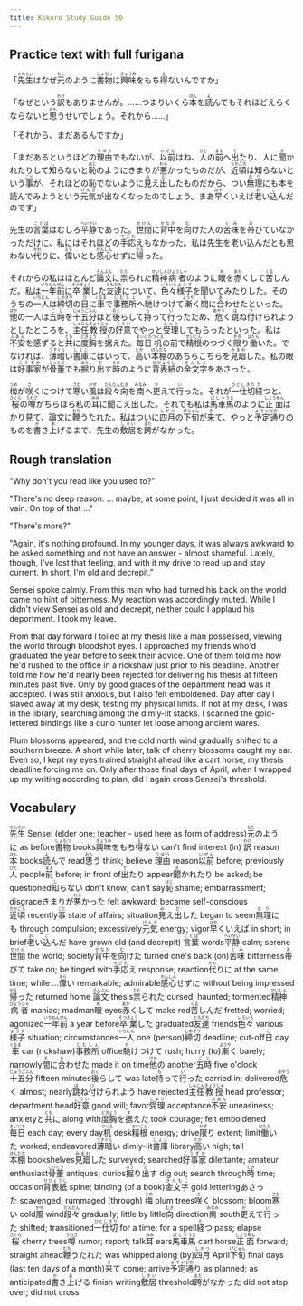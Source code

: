 ```yaml
---
title: Kokoro Study Guide 50
---
```


## Practice text with full furigana

<p>
「<ruby><rb>先生</rb><rt>せんせい</rt></ruby>はなぜ<ruby><rb>元</rb><rt>もと</rt></ruby>のように<ruby><rb>書物</rb><rt>しょもつ</rt></ruby>に<ruby><rb>興味</rb><rt>きょうみ</rt></ruby>をもち<ruby><rb>得</rb><rt>え</rt></ruby>ないんですか」
</p>

<p>
「なぜという<ruby><rb>訳</rb><rt>わけ</rt></ruby>もありませんが。……つまりいくら<ruby><rb>本</rb><rt>ほん</rt></ruby>を<ruby><rb>読</rb><rt>よ</rt></ruby>んでもそれほどえらくならないと<ruby><rb>思</rb><rt>おも</rt></ruby>うせいでしょう。それから……」
</p>

「それから、まだあるんですか」

<p>
「まだあるというほどの<ruby><rb>理由</rb><rt>りゆう</rt></ruby>でもないが、<ruby><rb>以前</rb><rt>いぜん</rt></ruby>はね、<ruby><rb>人</rb><rt>ひと</rt></ruby>の<ruby><rb>前</rb><rt>まえ</rt></ruby>へ<ruby><rb>出</rb><rt>で</rt></ruby>たり、人に<ruby><rb>聞</rb><rt>き</rt></ruby>かれたりして<ruby><rb>知</rb><rt>し</rt></ruby>らないと<ruby><rb>恥</rb><rt>はじ</rt></ruby>のようにきまりが<ruby><rb>悪</rb><rt>わる</rt></ruby>かったものだが、<ruby><rb>近頃</rb><rt>ちかごろ</rt></ruby>は知らないという<ruby><rb>事</rb><rt>こと</rt></ruby>が、それほどの恥でないように<ruby><rb>見</rb><rt>み</rt></ruby>え<ruby><rb>出</rb><rt>だ</rt></ruby>したものだから、つい<ruby><rb>無理</rb><rt>むり</rt></ruby>にも本を読んでみようという<ruby><rb>元気</rb><rt>げんき</rt></ruby>が出なくなったのでしょう。まあ<ruby><rb>早</rb><rt>はや</rt></ruby>くいえば<ruby><rb>老</rb><rt>お</rt></ruby>い<ruby><rb>込</rb><rt>こ</rt></ruby>んだのです」
</p>

<p>
先生の<ruby><rb>言葉</rb><rt>ことば</rt></ruby>はむしろ<ruby><rb>平静</rb><rt>へいせい</rt></ruby>であった。<ruby><rb>世間</rb><rt>せけん</rt></ruby>に<ruby><rb>背中</rb><rt>せなか</rt></ruby>を<ruby><rb>向</rb><rt>む</rt></ruby>けた人の<ruby><rb>苦味</rb><rt>くみ</rt></ruby>を<ruby><rb>帯</rb><rt>お</rt></ruby>びていなかっただけに、私にはそれほどの<ruby><rb>手応</rb><rt>てごた</rt></ruby>えもなかった。私は先生を老い込んだとも思わない<ruby><rb>代</rb><rt>かわ</rt></ruby>りに、<ruby><rb>偉</rb><rt>えら</rt></ruby>いとも<ruby><rb>感心</rb><rt>かんしん</rt></ruby>せずに<ruby><rb>帰</rb><rt>かえ</rt></ruby>った。
</p>

<p>
それからの私はほとんど<ruby><rb>論文</rb><rt>ろんぶん</rt></ruby>に<ruby><rb>祟</rb><rt>たた</rt></ruby>られた<ruby><rb>精神</rb><rt>せいしん</rt></ruby><ruby><rb>病者</rb><rt>びょうしゃ</rt></ruby>のように<ruby><rb>眼</rb><rt>め</rt></ruby>を<ruby><rb>赤</rb><rt>あか</rt></ruby>くして<ruby><rb>苦</rb><rt>くる</rt></ruby>しんだ。私は<ruby><rb>一年</rb><rt>いちねん</rt></ruby><ruby><rb>前</rb><rt>ぜん</rt></ruby>に<ruby><rb>卒業</rb><rt>そつぎょう</rt></ruby>した<ruby><rb>友達</rb><rt>ともだち</rt></ruby>について、<ruby><rb>色々</rb><rt>いろいろ</rt></ruby><ruby><rb>様子</rb><rt>ようす</rt></ruby>を聞いてみたりした。そのうちの<ruby><rb>一人</rb><rt>いちにん</rt></ruby>は<ruby><rb>締切</rb><rt>しめきり</rt></ruby>の<ruby><rb>日</rb><rt>ひ</rt></ruby>に<ruby><rb>車</rb><rt>くるま</rt></ruby>で<ruby><rb>事務所</rb><rt>じむしょ</rt></ruby>へ<ruby><rb>馳</rb><rt>か</rt></ruby>けつけて<ruby><rb>漸</rb><rt>ようや</rt></ruby>く<ruby><rb>間</rb><rt>ま</rt></ruby>に<ruby><rb>合</rb><rt>あ</rt></ruby>わせたといった。<ruby><rb>他</rb><rt>ほか</rt></ruby>の一人は<ruby><rb>五時</rb><rt>ごじ</rt></ruby>を<ruby><rb>十五分</rb><rt>じゅうごふん</rt></ruby>ほど<ruby><rb>後</rb><rt>おく</rt></ruby>らして<ruby><rb>持</rb><rt>も</rt></ruby>って<ruby><rb>行</rb><rt>い</rt></ruby>ったため、<ruby><rb>危</rb><rt>あやう</rt></ruby>く<ruby><rb>跳</rb><rt>は</rt></ruby>ね<ruby><rb>付</rb><rt>つ</rt></ruby>けられようとしたところを、<ruby><rb>主任</rb><rt>しゅにん</rt></ruby><ruby><rb>教授</rb><rt>きょうじゅ</rt></ruby>の<ruby><rb>好意</rb><rt>こうい</rt></ruby>でやっと<ruby><rb>受理</rb><rt>じゅり</rt></ruby>してもらったといった。私は<ruby><rb>不安</rb><rt>ふあん</rt></ruby>を感ずると<ruby><rb>共</rb><rt>とも</rt></ruby>に<ruby><rb>度胸</rb><rt>どきょう</rt></ruby>を<ruby><rb>据</rb><rt>す</rt></ruby>えた。<ruby><rb>毎日</rb><rt>まいにち</rt></ruby><ruby><rb>机</rb><rt>つくえ</rt></ruby>の前で<ruby><rb>精根</rb><rt>せいこん</rt></ruby>のつづく<ruby><rb>限</rb><rt>かぎ</rt></ruby>り<ruby><rb>働</rb><rt>はたら</rt></ruby>いた。でなければ、<ruby><rb>薄暗</rb><rt>うすぐら</rt></ruby>い<ruby><rb>書庫</rb><rt>しょこ</rt></ruby>にはいって、<ruby><rb>高</rb><rt>たか</rt></ruby>い<ruby><rb>本棚</rb><rt>ほんだな</rt></ruby>のあちらこちらを<ruby><rb>見廻</rb><rt>みまわ</rt></ruby>した。私の眼は<ruby><rb>好事家</rb><rt>こうずか</rt></ruby>が<ruby><rb>骨董</rb><rt>こっとう</rt></ruby>でも<ruby><rb>掘</rb><rt>ほう</rt></ruby>り<ruby><rb>出</rb><rt>だ</rt></ruby>す<ruby><rb>時</rb><rt>とき</rt></ruby>のように<ruby><rb>背表紙</rb><rt>せびょうし</rt></ruby>の<ruby><rb>金文字</rb><rt>きんもじ</rt></ruby>をあさった。
</p>

<p>
<ruby><rb>梅</rb><rt>うめ</rt></ruby>が<ruby><rb>咲</rb><rt>さ</rt></ruby>くにつけて<ruby><rb>寒</rb><rt>さむ</rt></ruby>い<ruby><rb>風</rb><rt>かぜ</rt></ruby>は<ruby><rb>段々</rb><rt>だんだん</rt></ruby><ruby><rb>向</rb><rt>むき</rt></ruby>を<ruby><rb>南</rb><rt>みなみ</rt></ruby>へ<ruby><rb>更</rb><rt>か</rt></ruby>えて<ruby><rb>行</rb><rt>い</rt></ruby>った。それが<ruby><rb>一仕切</rb><rt>ひとしきり</rt></ruby><ruby><rb>経</rb><rt>た</rt></ruby>つと、<ruby><rb>桜</rb><rt>さくら</rt></ruby>の<ruby><rb>噂</rb><rt>うわさ</rt></ruby>がちらほら私の<ruby><rb>耳</rb><rt>みみ</rt></ruby>に聞こえ出した。それでも私は<ruby><rb>馬車</rb><rt>ばしゃ</rt></ruby><ruby><rb>馬</rb><rt>うま</rt></ruby>のように<ruby><rb>正面</rb><rt>しょうめん</rt></ruby>ばかり見て、論文に<ruby><rb>鞭</rb><rt>むち</rt></ruby>うたれた。私はついに<ruby><rb>四月</rb><rt>しがつ</rt></ruby>の<ruby><rb>下旬</rb><rt>げじゅん</rt></ruby>が<ruby><rb>来</rb><rt>き</rt></ruby>て、やっと<ruby><rb>予定</rb><rt>よてい</rt></ruby><ruby><rb>通</rb><rt>どお</rt></ruby>りのものを<ruby><rb>書</rb><rt>か</rt></ruby>き<ruby><rb>上</rb><rt>あ</rt></ruby>げるまで、先生の<ruby><rb>敷居</rb><rt>しきい</rt></ruby>を<ruby><rb>跨</rb><rt>また</rt></ruby>がなかった。
</p>


## Rough translation

"Why don't you read like you used to?"

"There's no deep reason. ... maybe, at some point, I just decided it was all in vain. On top of that ..."

"There's more?"

"Again, it's nothing profound. In my younger days, it was always awkward to be asked something and not have an answer - almost shameful. Lately, though, I've lost that feeling, and with it my drive to read up and stay current. In short, I'm old and decrepit."

Sensei spoke calmly. From this man who had turned his back on the world came no hint of bitterness. My reaction was accordingly muted. While I didn't view Sensei as old and decrepit, neither could I applaud his deportment. I took my leave.

From that day forward I toiled at my thesis like a man possessed, viewing the world through bloodshot eyes. I approached my friends who'd graduated the year before to seek their advice. One of them told me how he'd rushed to the office in a rickshaw just prior to his deadline. Another told me how he'd nearly been rejected for delivering his thesis at fifteen minutes past five. Only by good graces of the department head was it accepted. I was still anxious, but I also felt emboldened. Day after day I slaved away at my desk, testing my physical limits. If not at my desk, I was in the library, searching among the dimly-lit stacks. I scanned the gold-lettered bindings like a curio hunter let loose among ancient wares.

Plum blossoms appeared, and the cold north wind gradually shifted to a southern breeze. A short while later, talk of cherry blossoms caught my ear. Even so, I kept my eyes trained straight ahead like a cart horse, my thesis deadline forcing me on. Only after those final days of April, when I wrapped up my writing according to plan, did I again cross Sensei's threshold.       


## Vocabulary

<p>
<span class="vocabstudy"><ruby><rb>先生</rb><rt>せんせい</rt></ruby>&nbsp;Sensei (elder one; teacher - used here as form of address)</span><span class="vocabstudy"><ruby><rb>元</rb><rt>もと</rt></ruby>のように&nbsp;as before</span><span class="vocabstudy"><ruby><rb>書物</rb><rt>しょもつ</rt></ruby>&nbsp;books</span><span class="vocabstudy"><ruby><rb>興味</rb><rt>きょうみ</rt></ruby>をもち<ruby><rb>得</rb><rt>え</rt></ruby>ない&nbsp;can't find interest (in)</span>
<span class="vocabstudy"><ruby><rb>訳</rb><rt>わけ</rt></ruby>&nbsp;reason</span><span class="vocabstudy"><ruby><rb>本</rb><rt>ほん</rt></ruby>&nbsp;books</span><span class="vocabstudy"><ruby><rb>読</rb><rt>よ</rt></ruby>んで&nbsp;read</span><span class="vocabstudy"><ruby><rb>思</rb><rt>おも</rt></ruby>う&nbsp;think; believe</span>
<span class="vocabstudy"><ruby><rb>理由</rb><rt>りゆう</rt></ruby>&nbsp;reason</span><span class="vocabstudy"><ruby><rb>以前</rb><rt>いぜん</rt></ruby>&nbsp;before; previously</span><span class="vocabstudy"><ruby><rb>人</rb><rt>ひと</rt></ruby>&nbsp;people</span><span class="vocabstudy"><ruby><rb>前</rb><rt>まえ</rt></ruby>&nbsp;before; in front of</span><span class="vocabstudy"><ruby><rb>出</rb><rt>で</rt></ruby>たり&nbsp;appear</span><span class="vocabstudy"><ruby><rb>聞</rb><rt>き</rt></ruby>かれたり&nbsp;be asked; be questioned</span><span class="vocabstudy"><ruby><rb>知</rb><rt>し</rt></ruby>らない&nbsp;don't know; can't say</span><span class="vocabstudy"><ruby><rb>恥</rb><rt>はじ</rt></ruby>&nbsp;shame; embarrassment; disgrace</span><span class="vocabstudy">きまりが<ruby><rb>悪</rb><rt>わる</rt></ruby>かった&nbsp;felt awkward; became self-conscious</span><span class="vocabstudy"><ruby><rb>近頃</rb><rt>ちかごろ</rt></ruby>&nbsp;recently</span><span class="vocabstudy"><ruby><rb>事</rb><rt>こと</rt></ruby>&nbsp;state of affairs; situation</span><span class="vocabstudy"><ruby><rb>見</rb><rt>み</rt></ruby>え<ruby><rb>出</rb><rt>だ</rt></ruby>した&nbsp;began to seem</span><span class="vocabstudy"><ruby><rb>無理</rb><rt>むり</rt></ruby>にも&nbsp;through compulsion; excessively</span><span class="vocabstudy"><ruby><rb>元気</rb><rt>げんき</rt></ruby>&nbsp;energy; vigor</span><span class="vocabstudy"><ruby><rb>早</rb><rt>はや</rt></ruby>くいえば&nbsp;in short; in brief</span><span class="vocabstudy"><ruby><rb>老</rb><rt>お</rt></ruby>い<ruby><rb>込</rb><rt>こ</rt></ruby>んだ&nbsp;have grown old (and decrepit)</span>
<span class="vocabstudy"><ruby><rb>言葉</rb><rt>ことば</rt></ruby>&nbsp;words</span><span class="vocabstudy"><ruby><rb>平静</rb><rt>へいせい</rt></ruby>&nbsp;calm; serene</span><span class="vocabstudy"><ruby><rb>世間</rb><rt>せけん</rt></ruby>&nbsp;the world; society</span><span class="vocabstudy"><ruby><rb>背中</rb><rt>せなか</rt></ruby>を<ruby><rb>向</rb><rt>む</rt></ruby>けた&nbsp;turned one's back (on)</span><span class="vocabstudy"><ruby><rb>苦味</rb><rt>くみ</rt></ruby>&nbsp;bitterness</span><span class="vocabstudy"><ruby><rb>帯</rb><rt>お</rt></ruby>びて&nbsp;take on; be tinged with</span><span class="vocabstudy"><ruby><rb>手応</rb><rt>てごた</rt></ruby>え&nbsp;response; reaction</span><span class="vocabstudy"><ruby><rb>代</rb><rt>かわ</rt></ruby>りに&nbsp;at the same time; while ...</span><span class="vocabstudy"><ruby><rb>偉</rb><rt>えら</rt></ruby>い&nbsp;remarkable; admirable</span><span class="vocabstudy"><ruby><rb>感心</rb><rt>かんしん</rt></ruby>せずに&nbsp;without being impressed</span><span class="vocabstudy"><ruby><rb>帰</rb><rt>かえ</rt></ruby>った&nbsp;returned home</span>
<span class="vocabstudy"><ruby><rb>論文</rb><rt>ろんぶん</rt></ruby>&nbsp;thesis</span><span class="vocabstudy"><ruby><rb>祟</rb><rt>たた</rt></ruby>られた&nbsp;cursed; haunted; tormented</span><span class="vocabstudy"><ruby><rb>精神</rb><rt>せいしん</rt></ruby><ruby><rb>病者</rb><rt>びょうしゃ</rt></ruby>&nbsp;maniac; madman</span><span class="vocabstudy"><ruby><rb>眼</rb><rt>め</rt></ruby>&nbsp;eyes</span><span class="vocabstudy"><ruby><rb>赤</rb><rt>あか</rt></ruby>くして&nbsp;make red</span><span class="vocabstudy"><ruby><rb>苦</rb><rt>くる</rt></ruby>しんだ&nbsp;fretted; worried; agonized</span><span class="vocabstudy"><ruby><rb>一年</rb><rt>いちねん</rt></ruby><ruby><rb>前</rb><rt>ぜん</rt></ruby>&nbsp;a year before</span><span class="vocabstudy"><ruby><rb>卒業</rb><rt>そつぎょう</rt></ruby>した&nbsp;graduated</span><span class="vocabstudy"><ruby><rb>友達</rb><rt>ともだち</rt></ruby>&nbsp;friends</span><span class="vocabstudy"><ruby><rb>色々</rb><rt>いろいろ</rt></ruby>&nbsp;various</span><span class="vocabstudy"><ruby><rb>様子</rb><rt>ようす</rt></ruby>&nbsp;situation; circumstances</span><span class="vocabstudy"><ruby><rb>一人</rb><rt>いちにん</rt></ruby>&nbsp;one (person)</span><span class="vocabstudy"><ruby><rb>締切</rb><rt>しめきり</rt></ruby>&nbsp;deadline; cut-off</span><span class="vocabstudy"><ruby><rb>日</rb><rt>ひ</rt></ruby>&nbsp;day</span><span class="vocabstudy"><ruby><rb>車</rb><rt>くるま</rt></ruby>&nbsp;car (rickshaw)</span><span class="vocabstudy"><ruby><rb>事務所</rb><rt>じむしょ</rt></ruby>&nbsp;office</span><span class="vocabstudy"><ruby><rb>馳</rb><rt>か</rt></ruby>けつけて&nbsp;rush; hurry (to)</span><span class="vocabstudy"><ruby><rb>漸</rb><rt>ようや</rt></ruby>く&nbsp;barely; narrowly</span><span class="vocabstudy"><ruby><rb>間</rb><rt>ま</rt></ruby>に<ruby><rb>合</rb><rt>あ</rt></ruby>わせた&nbsp;made it on time</span><span class="vocabstudy"><ruby><rb>他</rb><rt>ほか</rt></ruby>の&nbsp;another</span><span class="vocabstudy"><ruby><rb>五時</rb><rt>ごじ</rt></ruby>&nbsp;five o'clock</span><span class="vocabstudy"><ruby><rb>十五分</rb><rt>じゅうごふん</rt></ruby>&nbsp;fifteen minutes</span><span class="vocabstudy"><ruby><rb>後</rb><rt>おく</rt></ruby>らして&nbsp;was late</span><span class="vocabstudy"><ruby><rb>持</rb><rt>も</rt></ruby>って<ruby><rb>行</rb><rt>い</rt></ruby>った&nbsp;carried in; delivered</span><span class="vocabstudy"><ruby><rb>危</rb><rt>あやう</rt></ruby>く&nbsp;almost; nearly</span><span class="vocabstudy"><ruby><rb>跳</rb><rt>は</rt></ruby>ね<ruby><rb>付</rb><rt>つ</rt></ruby>けられよう&nbsp;have rejected</span><span class="vocabstudy"><ruby><rb>主任</rb><rt>しゅにん</rt></ruby><ruby><rb>教授</rb><rt>きょうじゅ</rt></ruby>&nbsp;head professor; department head</span><span class="vocabstudy"><ruby><rb>好意</rb><rt>こうい</rt></ruby>&nbsp;good will; favor</span><span class="vocabstudy"><ruby><rb>受理</rb><rt>じゅり</rt></ruby>&nbsp;acceptance</span><span class="vocabstudy"><ruby><rb>不安</rb><rt>ふあん</rt></ruby>&nbsp;uneasiness; anxiety</span><span class="vocabstudy">と<ruby><rb>共</rb><rt>とも</rt></ruby>に&nbsp;along with</span><span class="vocabstudy"><ruby><rb>度胸</rb><rt>どきょう</rt></ruby>を<ruby><rb>据</rb><rt>す</rt></ruby>えた&nbsp;took courage; felt emboldened</span><span class="vocabstudy"><ruby><rb>毎日</rb><rt>まいにち</rt></ruby>&nbsp;each day; every day</span><span class="vocabstudy"><ruby><rb>机</rb><rt>つくえ</rt></ruby>&nbsp;desk</span><span class="vocabstudy"><ruby><rb>精根</rb><rt>せいこん</rt></ruby>&nbsp;energy; drive</span><span class="vocabstudy"><ruby><rb>限</rb><rt>かぎ</rt></ruby>り&nbsp;extent; limit</span><span class="vocabstudy"><ruby><rb>働</rb><rt>はたら</rt></ruby>いた&nbsp;worked; endeavored</span><span class="vocabstudy"><ruby><rb>薄暗</rb><rt>うすぐら</rt></ruby>い&nbsp;dimly-lit</span><span class="vocabstudy"><ruby><rb>書庫</rb><rt>しょこ</rt></ruby>&nbsp;library</span><span class="vocabstudy"><ruby><rb>高</rb><rt>たか</rt></ruby>い&nbsp;high; tall</span><span class="vocabstudy"><ruby><rb>本棚</rb><rt>ほんだな</rt></ruby>&nbsp;bookshelves</span><span class="vocabstudy"><ruby><rb>見廻</rb><rt>みまわ</rt></ruby>した&nbsp;surveyed; searched</span><span class="vocabstudy"><ruby><rb>好事家</rb><rt>こうずか</rt></ruby>&nbsp;dilettante; amateur enthusiast</span><span class="vocabstudy"><ruby><rb>骨董</rb><rt>こっとう</rt></ruby>&nbsp;antiques; curios</span><span class="vocabstudy"><ruby><rb>掘</rb><rt>ほう</rt></ruby>り<ruby><rb>出</rb><rt>だ</rt></ruby>す&nbsp;dig out; search through</span><span class="vocabstudy"><ruby><rb>時</rb><rt>とき</rt></ruby>&nbsp;time; occasion</span><span class="vocabstudy"><ruby><rb>背表紙</rb><rt>せびょうし</rt></ruby>&nbsp;spine; binding (of a book)</span><span class="vocabstudy"><ruby><rb>金文字</rb><rt>きんもじ</rt></ruby>&nbsp;gold lettering</span><span class="vocabstudy">あさった&nbsp;scavenged; rummaged (through)</span>
<span class="vocabstudy"><ruby><rb>梅</rb><rt>うめ</rt></ruby>&nbsp;plum trees</span><span class="vocabstudy"><ruby><rb>咲</rb><rt>さ</rt></ruby>く&nbsp;blossom; bloom</span><span class="vocabstudy"><ruby><rb>寒</rb><rt>さむ</rt></ruby>い&nbsp;cold</span><span class="vocabstudy"><ruby><rb>風</rb><rt>かぜ</rt></ruby>&nbsp;wind</span><span class="vocabstudy"><ruby><rb>段々</rb><rt>だんだん</rt></ruby>&nbsp;gradually; little by little</span><span class="vocabstudy"><ruby><rb>向</rb><rt>むき</rt></ruby>&nbsp;direction</span><span class="vocabstudy"><ruby><rb>南</rb><rt>みなみ</rt></ruby>&nbsp;south</span><span class="vocabstudy"><ruby><rb>更</rb><rt>か</rt></ruby>えて<ruby><rb>行</rb><rt>い</rt></ruby>った&nbsp;shifted; transitioned</span><span class="vocabstudy"><ruby><rb>一仕切</rb><rt>ひとしきり</rt></ruby>&nbsp;for a time; for a spell</span><span class="vocabstudy"><ruby><rb>経</rb><rt>た</rt></ruby>つ&nbsp;pass; elapse</span><span class="vocabstudy"><ruby><rb>桜</rb><rt>さくら</rt></ruby>&nbsp;cherry trees</span><span class="vocabstudy"><ruby><rb>噂</rb><rt>うわさ</rt></ruby>&nbsp;rumor; report; talk</span><span class="vocabstudy"><ruby><rb>耳</rb><rt>みみ</rt></ruby>&nbsp;ears</span><span class="vocabstudy"><ruby><rb>馬車</rb><rt>ばしゃ</rt></ruby><ruby><rb>馬</rb><rt>うま</rt></ruby>&nbsp;cart horse</span><span class="vocabstudy"><ruby><rb>正面</rb><rt>しょうめん</rt></ruby>&nbsp;forward; straight ahead</span><span class="vocabstudy"><ruby><rb>鞭</rb><rt>むち</rt></ruby>うたれた&nbsp;was whipped along (by)</span><span class="vocabstudy"><ruby><rb>四月</rb><rt>しがつ</rt></ruby>&nbsp;April</span><span class="vocabstudy"><ruby><rb>下旬</rb><rt>げじゅん</rt></ruby>&nbsp;final days (last ten days of a month)</span><span class="vocabstudy"><ruby><rb>来</rb><rt>き</rt></ruby>て&nbsp;come; arrive</span><span class="vocabstudy"><ruby><rb>予定</rb><rt>よてい</rt></ruby><ruby><rb>通</rb><rt>どお</rt></ruby>り&nbsp;as planned; as anticipated</span><span class="vocabstudy"><ruby><rb>書</rb><rt>か</rt></ruby>き<ruby><rb>上</rb><rt>あ</rt></ruby>げる&nbsp;finish writing</span><span class="vocabstudy"><ruby><rb>敷居</rb><rt>しきい</rt></ruby>&nbsp;threshold</span><span class="vocabstudy"><ruby><rb>跨</rb><rt>また</rt></ruby>がなかった&nbsp;did not step over; did not cross</span>
</p>
